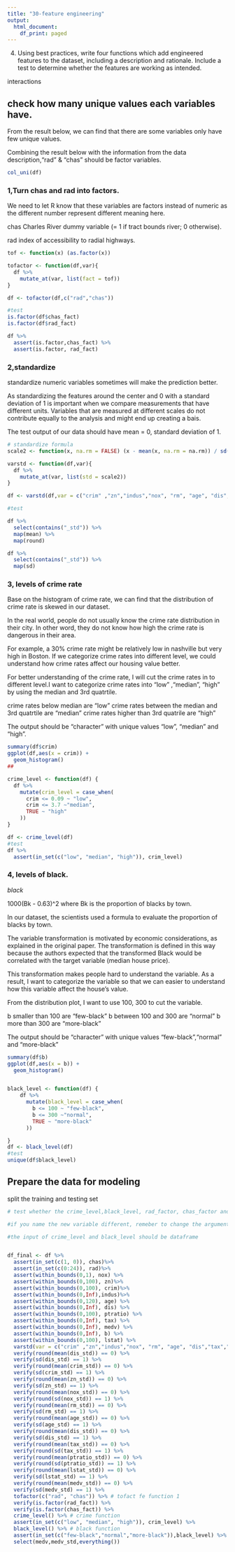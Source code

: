 ```yaml
---
title: "30-feature engineering"
output:
  html_document:
    df_print: paged
---
```

4. Using best practices, write four functions which add engineered features to the dataset, including a description and rationale. Include a test to determine whether the features are working as intended. 

interactions

## check how many unique values each variables have.

From the result below, we can find that there are some variables only have few unique values.

Combining the result below with the information from the data description,"rad" & "chas" should be factor variables.
```r
col_uni(df)
```

### 1,Turn chas and rad into factors.

We need to let R know that these variables are factors instead of numeric as the different number represent different meaning here. 

chas
Charles River dummy variable (= 1 if tract bounds river; 0 otherwise).

rad
index of accessibility to radial highways.


```r
tof <- function(x) (as.factor(x))

tofactor <- function(df,var){
  df %>%
    mutate_at(var, list(fact = tof))
}

df <- tofactor(df,c("rad","chas"))

#test
is.factor(df$chas_fact)
is.factor(df$rad_fact)

df %>%
  assert(is.factor,chas_fact) %>%
  assert(is.factor, rad_fact)
```


### 2,standardize

standardize numeric variables sometimes will make the prediction better.

As standardizing the features around the center and 0 with a standard deviation of 1 is important when we compare measurements that have different units. Variables that are measured at different scales do not contribute equally to the analysis and might end up creating a bais.

The test output of our data should have mean = 0, standard deviation of 1.

```r
# standardize formula
scale2 <- function(x, na.rm = FALSE) (x - mean(x, na.rm = na.rm)) / sd(x, na.rm = na.rm)

varstd <- function(df,var){
  df %>% 
    mutate_at(var, list(std = scale2))
}

df <- varstd(df,var = c("crim" ,"zn","indus","nox", "rm", "age", "dis","tax","ptratio", "b", "lstat", "medv"))

#test

df %>%
  select(contains("_std")) %>%
  map(mean) %>%
  map(round)

df %>%
  select(contains("_std")) %>%
  map(sd)
```

### 3, levels of crime rate

Base on the histogram of crime rate, we can find that the distribution of crime rate is skewed in our dataset.

In the real world, people do not usually know the crime rate distribution in their city. In other word, they do not know how high the crime rate is dangerous in their area.

For example, a 30% crime rate might be relatively low in nashville but very high in Boston. If we categorize crime rates into different level, we could understand how crime rates affect our housing value better. 

For better understanding of the crime rate, I will cut the crime rates in to different level.I want to categorize crime rates into "low" ,"median", "high" by using the median and 3rd quatrtile. 

crime rates below median are "low"
crime rates between the median and 3rd quatrtile are "median"
crime rates higher than 3rd quatrile are "high"

The output should be "character" with unique values "low", "median" and "high".
```r
summary(df$crim)
ggplot(df,aes(x = crim)) +
  geom_histogram()
##

crime_level <- function(df) {
  df %>% 
    mutate(crim_level = case_when(
      crim <= 0.09 ~ "low",
      crim <= 3.7 ~"median",
      TRUE ~ "high"
    ))
}

df <- crime_level(df)
#test
df %>% 
  assert(in_set(c("low", "median", "high")), crim_level) 
```


### 4, levels of black.

$black$

1000(Bk - 0.63)^2 where Bk is the proportion of blacks by town.

In our dataset, the scientists used a formula to evaluate the proportion of blacks by town. 

The variable transformation is motivated by economic considerations, as explained in the original paper. The transformation is defined in this way because the authors expected that the transformed Black would be correlated with the target variable (median house price).

This transformation makes people hard to understand the variable. As a result, I want to categorize the variable so that we can easier to understand how this variable affect the house's value. 

From the distribution plot, I want to use 100, 300 to cut the variable.

b smaller than 100 are "few-black"
b between 100 and 300 are "normal"
b more than 300 are "more-black"

The output should be "character" with unique values "few-black","normal" and "more-black"

```r
summary(df$b)
ggplot(df,aes(x = b)) +
  geom_histogram()


black_level <- function(df) {
    df %>% 
      mutate(black_level = case_when(
        b <= 100 ~ "few-black",
        b <= 300 ~"normal",
        TRUE ~ "more-black"
      ))

}
df <- black_level(df)
#test
unique(df$black_level)

```




## Prepare the data for modeling

split the training and testing set
```r
# test whether the crime_level,black_level, rad_factor, chas_factor and the original variables.

#if you name the new variable different, remeber to change the argument in the function.

#the input of crime_level and black_level should be dataframe


df_final <- df %>% 
  assert(in_set(c(1, 0)), chas)%>% 
  assert(in_set(c(0:24)), rad)%>% 
  assert(within_bounds(0,1), nox) %>%
  assert(within_bounds(0,100), zn)%>%
  assert(within_bounds(0,100), crim)%>%
  assert(within_bounds(0,Inf),indus)%>%
  assert(within_bounds(0,120), age) %>%
  assert(within_bounds(0,Inf), dis) %>%
  assert(within_bounds(0,100), ptratio) %>%
  assert(within_bounds(0,Inf), tax) %>%
  assert(within_bounds(0,Inf), medv) %>%
  assert(within_bounds(0,Inf), b) %>%
  assert(within_bounds(0,100), lstat) %>%
  varstd(var = c("crim" ,"zn","indus","nox", "rm", "age", "dis","tax","ptratio", "b", "lstat", "medv")) %>% #std function
  verify(round(mean(dis_std)) == 0) %>%
  verify(sd(dis_std) == 1) %>%
  verify(round(mean(crim_std)) == 0) %>%
  verify(sd(crim_std) == 1) %>%
  verify(round(mean(zn_std)) == 0) %>%
  verify(sd(zn_std) == 1) %>%
  verify(round(mean(nox_std)) == 0) %>%
  verify(round(sd(nox_std)) == 1) %>%
  verify(round(mean(rm_std)) == 0) %>%
  verify(sd(rm_std) == 1) %>%
  verify(round(mean(age_std)) == 0) %>%
  verify(sd(age_std) == 1) %>%
  verify(round(mean(dis_std)) == 0) %>%
  verify(sd(dis_std) == 1) %>%
  verify(round(mean(tax_std)) == 0) %>%
  verify(round(sd(tax_std)) == 1) %>%
  verify(round(mean(ptratio_std)) == 0) %>%
  verify(round(sd(ptratio_std)) == 1) %>%
  verify(round(mean(lstat_std)) == 0) %>%
  verify(sd(lstat_std) == 1) %>%
  verify(round(mean(medv_std)) == 0) %>%
  verify(sd(medv_std) == 1) %>%
  tofactor(c("rad", "chas")) %>% # tofact fe function 1
  verify(is.factor(rad_fact)) %>%
  verify(is.factor(chas_fact)) %>%
  crime_level() %>% # crime function
  assert(in_set(c("low", "median", "high")), crim_level) %>%
  black_level() %>% # black function
  assert(in_set(c("few-black","normal","more-black")),black_level) %>%
  select(medv,medv_std,everything())

```

